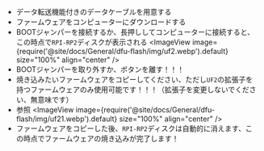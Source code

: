 * データ転送機能付きのデータケーブルを用意する
* ファームウェアをコンピューターにダウンロードする
* BOOTジャンパーを接続するか、長押ししてコンピューターに接続すると、この時点で`RPI-RP2`ディスクが表示される
    <ImageView image={require('@site/docs/General/dfu-flash/img/uf2.webp').default} size="100%" align="center" />
* BOOTジャンパーを取り外すか、ボタンを離す！！！
* 焼き込みたいファームウェアをコピーしてください、ただし`UF2`の拡張子を持つファームウェアのみ使用可能です！！！（拡張子を変更しないでください、無意味です）
* 参照
    <ImageView image={require('@site/docs/General/dfu-flash/img/uf21.webp').default} size="100%" align="center" />
* ファームウェアをコピーした後、`RPI-RP2`ディスクは自動的に消えます、この時点でファームウェアの焼き込みが完了します！